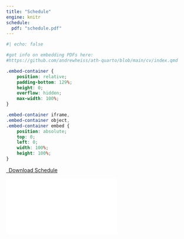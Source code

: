 ```yaml
---
title: "Schedule"
engine: knitr
schedule:
  pdf: "schedule.pdf"
---
```


```r
#| echo: false

#got info on embedding PDFs here:
#https://github.com/andrewheiss/ath-quarto/blob/main/cv/index.qmd
```

```css
.embed-container {
    position: relative;
    padding-bottom: 129%;
    height: 0;
    overflow: hidden;
    max-width: 100%;
}

.embed-container iframe,
.embed-container object,
.embed-container embed {
    position: absolute;
    top: 0;
    left: 0;
    width: 100%;
    height: 100%;
}
```

```{=html}
<p class="text-center">
  <a class="btn btn-primary btn-lg cv-download" href="`r rmarkdown::metadata$schedule$pdf`" target="_blank">
    <i class="fa-solid fa-file-arrow-down"></i>&ensp;Download Schedule
  </a>
</p>

<div class="embed-container">
  <iframe src="`r rmarkdown::metadata$schedule$pdf`" style="border: 0.5px"></iframe>
</div>
```
